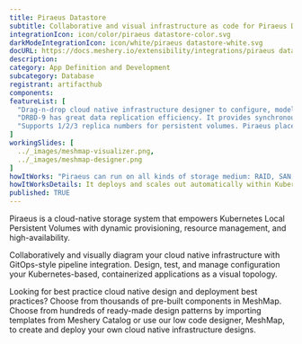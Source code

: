 ```yaml
---
title: Piraeus Datastore
subtitle: Collaborative and visual infrastructure as code for Piraeus Datastore
integrationIcon: icon/color/piraeus datastore-color.svg
darkModeIntegrationIcon: icon/white/piraeus datastore-white.svg
docURL: https://docs.meshery.io/extensibility/integrations/piraeus datastore
description: 
category: App Definition and Development
subcategory: Database
registrant: artifacthub
components: 
featureList: [
  "Drag-n-drop cloud native infrastructure designer to configure, model, and deploy your workloads.",
  "DRBD-9 has great data replication efficiency. It provides synchronous,semi-synchronous and asynchronous replication schemes, and also supports RDMA for high-speed across-node connection.",
  "Supports 1/2/3 replica numbers for persistent volumes. Piraeus place the replicas intelligently across the nodes to balance the workload."
]
workingSlides: [
  ../_images/meshmap-visualizer.png,
  ../_images/meshmap-designer.png
]
howItWorks: "Piraeus can run on all kinds of storage medium: RAID, SAN, NAS or EBS"
howItWorksDetails: It deploys and scales out automatically within Kubernetes nodes. With Piraeus, Kubernetes workloads can now consume high performance local storage using the same volume APIs that app developers have become accustomed to.
published: TRUE
---
```

<p>
Piraeus is a cloud-native storage system that empowers Kubernetes Local Persistent Volumes with dynamic provisioning, resource management, and high-availability.
</p>
<p>
    Collaboratively and visually diagram your cloud native infrastructure with GitOps-style pipeline integration. Design, test, and manage configuration your Kubernetes-based, containerized applications as a visual topology.
</p>
<p>
    Looking for best practice cloud native design and deployment best practices? Choose from thousands of pre-built components in MeshMap. Choose from hundreds of ready-made design patterns by importing templates from Meshery Catalog or use our low code designer, MeshMap, to create and deploy your own cloud native infrastructure designs.
</p>

